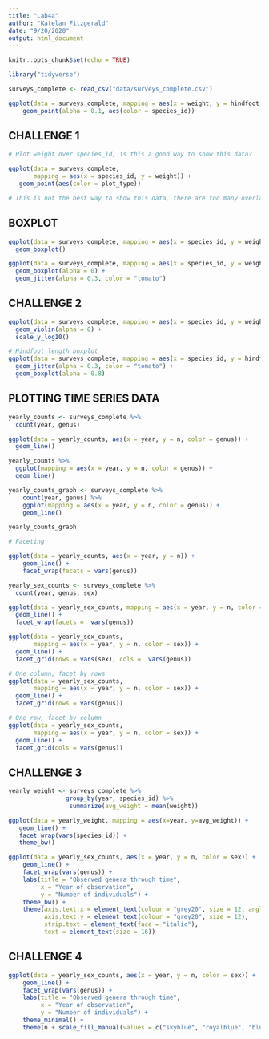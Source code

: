 ```yaml
---
title: "Lab4a"
author: "Katelan Fitzgerald"
date: "9/20/2020"
output: html_document
---
```


```r
knitr::opts_chunk$set(echo = TRUE)
```

```r
library("tidyverse")

surveys_complete <- read_csv("data/surveys_complete.csv")

ggplot(data = surveys_complete, mapping = aes(x = weight, y = hindfoot_length)) +
    geom_point(alpha = 0.1, aes(color = species_id))

```

## CHALLENGE 1
```r
# Plot weight over species_id, is this a good way to show this data?

ggplot(data = surveys_complete, 
       mapping = aes(x = species_id, y = weight)) +
   geom_point(aes(color = plot_type))

# This is not the best way to show this data, there are too many overlapping data points in different colors, it is difficult to determine trends or patterns.

```
## BOXPLOT
```r
ggplot(data = surveys_complete, mapping = aes(x = species_id, y = weight)) +
  geom_boxplot()

ggplot(data = surveys_complete, mapping = aes(x = species_id, y = weight)) +
  geom_boxplot(alpha = 0) +
  geom_jitter(alpha = 0.3, color = "tomato")
```
## CHALLENGE 2
```r
ggplot(data = surveys_complete, mapping = aes(x = species_id, y = weight)) +
  geom_violin(alpha = 0) +
  scale_y_log10()

# Hindfoot length boxplot
ggplot(data = surveys_complete, mapping = aes(x = species_id, y = hindfoot_length)) +
  geom_jitter(alpha = 0.3, color = "tomato") +
  geom_boxplot(alpha = 0.8)
```
## PLOTTING TIME SERIES DATA

```r
yearly_counts <- surveys_complete %>% 
  count(year, genus)

ggplot(data = yearly_counts, aes(x = year, y = n, color = genus)) +
  geom_line()

yearly_counts %>% 
  ggplot(mapping = aes(x = year, y = n, color = genus)) +
  geom_line()

yearly_counts_graph <- surveys_complete %>%
    count(year, genus) %>% 
    ggplot(mapping = aes(x = year, y = n, color = genus)) +
    geom_line()

yearly_counts_graph

# Faceting

ggplot(data = yearly_counts, aes(x = year, y = n)) +
    geom_line() +
    facet_wrap(facets = vars(genus))

yearly_sex_counts <- surveys_complete %>% 
  count(year, genus, sex)

ggplot(data = yearly_sex_counts, mapping = aes(x = year, y = n, color = sex)) +
  geom_line() +
  facet_wrap(facets =  vars(genus))

ggplot(data = yearly_sex_counts, 
       mapping = aes(x = year, y = n, color = sex)) +
  geom_line() +
  facet_grid(rows = vars(sex), cols =  vars(genus))

# One column, facet by rows
ggplot(data = yearly_sex_counts, 
       mapping = aes(x = year, y = n, color = sex)) +
  geom_line() +
  facet_grid(rows = vars(genus))

# One row, facet by column
ggplot(data = yearly_sex_counts, 
       mapping = aes(x = year, y = n, color = sex)) +
  geom_line() +
  facet_grid(cols = vars(genus))
```
## CHALLENGE 3
```r
yearly_weight <- surveys_complete %>%
                group_by(year, species_id) %>%
                 summarize(avg_weight = mean(weight))

ggplot(data = yearly_weight, mapping = aes(x=year, y=avg_weight)) +
   geom_line() +
   facet_wrap(vars(species_id)) +
   theme_bw()
```

```r
ggplot(data = yearly_sex_counts, aes(x = year, y = n, color = sex)) +
    geom_line() +
    facet_wrap(vars(genus)) +
    labs(title = "Observed genera through time",
         x = "Year of observation",
         y = "Number of individuals") +
    theme_bw() +
    theme(axis.text.x = element_text(colour = "grey20", size = 12, angle = 90, hjust = 0.5, vjust = 0.5),
          axis.text.y = element_text(colour = "grey20", size = 12),
          strip.text = element_text(face = "italic"),
          text = element_text(size = 16))
```
## CHALLENGE 4
```r
ggplot(data = yearly_sex_counts, aes(x = year, y = n, color = sex)) +
    geom_line() +
    facet_wrap(vars(genus)) +
    labs(title = "Observed genera through time",
         x = "Year of observation",
         y = "Number of individuals") +
    theme_minimal() +
    theme(n + scale_fill_manual(values = c("skyblue", "royalblue", "blue", "navy")), n + scale_fill_brewer(palette = "Purples"))
```
